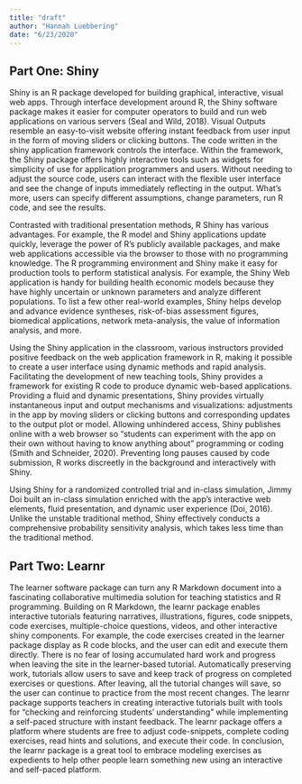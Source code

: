 ```yaml
---
title: "draft"
author: "Hannah Luebbering"
date: "6/23/2020"
---
```


## Part One: Shiny

Shiny is an R package developed for building graphical, interactive, visual web apps. Through interface development around R, the Shiny software package makes it easier for computer operators to build and run web applications on various servers (Seal and Wild, 2018). Visual Outputs resemble an easy-to-visit website offering instant feedback from user input in the form of moving sliders or clicking buttons. The code written in the shiny application framework controls the interface. Within the framework, the Shiny package offers highly interactive tools such as widgets for simplicity of use for application programmers and users. Without needing to adjust the source code, users can interact with the flexible user interface and see the change of inputs immediately reflecting in the output. What's more, users can specify different assumptions, change parameters, run R code, and see the results.

Contrasted with traditional presentation methods, R Shiny has various advantages. For example, the R model and Shiny applications update quickly, leverage the power of R's publicly available packages, and make web applications accessible via the browser to those with no programming knowledge. The R programming environment and Shiny make it easy for production tools to perform statistical analysis. For example, the Shiny Web application is handy for building health economic models because they have highly uncertain or unknown parameters and analyze different populations. To list a few other real-world examples, Shiny helps develop and advance evidence syntheses, risk-of-bias assessment figures, biomedical applications, network meta-analysis, the value of information analysis, and more.

Using the Shiny application in the classroom, various instructors provided positive feedback on the web application framework in R, making it possible to create a user interface using dynamic methods and rapid analysis. Facilitating the development of new teaching tools, Shiny provides a framework for existing R code to produce dynamic web-based applications. Providing a fluid and dynamic presentations, Shiny provides virtually instantaneous input and output mechanisms and visualizations: adjustments in the app by moving sliders or clicking buttons and corresponding updates to the output plot or model. Allowing unhindered access, Shiny publishes online with a web browser so "students can experiment with the app on their own without having to know anything about" programming or coding (Smith and Schneider, 2020). Preventing long pauses caused by code submission, R works discreetly in the background and interactively with Shiny.

Using Shiny for a randomized controlled trial and in-class simulation, Jimmy Doi built an in-class simulation enriched with the app's interactive web elements, fluid presentation, and dynamic user experience (Doi, 2016). Unlike the unstable traditional method, Shiny effectively conducts a comprehensive probability sensitivity analysis, which takes less time than the traditional method.


## Part Two: Learnr

The learner software package can turn any R Markdown document into a fascinating collaborative multimedia solution for teaching statistics and R programming. Building on R Markdown, the learnr package enables interactive tutorials featuring narratives, illustrations, figures, code snippets, code exercises, multiple-choice questions, videos, and other interactive shiny components. For example, the code exercises created in the learner package display as R code blocks, and the user can edit and execute them directly. There is no fear of losing accumulated hard work and progress when leaving the site in the learner-based tutorial. Automatically preserving work, tutorials allow users to save and keep track of progress on completed exercises or questions. After leaving, all the tutorial changes will save, so the user can continue to practice from the most recent changes. The learnr package supports teachers in creating interactive tutorials built with tools for “checking and reinforcing students’ understanding” while implementing a self-paced structure with instant feedback. The learnr package offers a platform where students are free to adjust code-snippets, complete coding exercises, read hints and solutions, and execute their code. In conclusion, the learnr package is a great tool to embrace modeling exercises as expedients to help other people learn something new using an interactive and self-paced platform.

